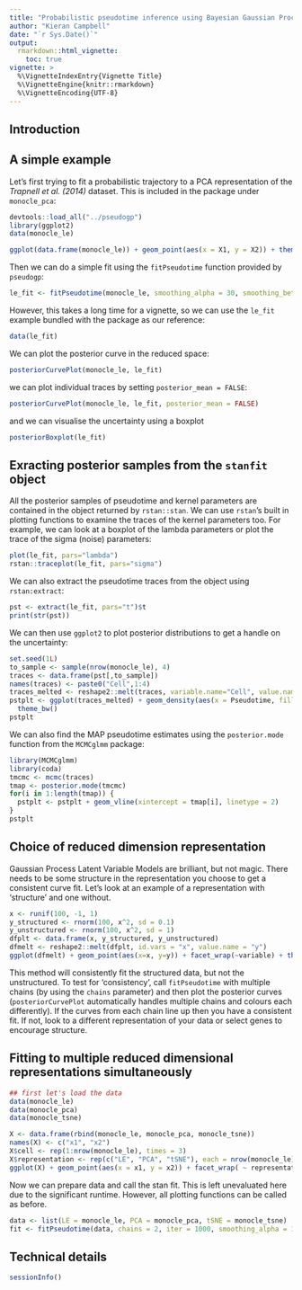 ```yaml
---
title: "Probabilistic pseudotime inference using Bayesian Gaussian Process Latent Variable Models"
author: "Kieran Campbell"
date: "`r Sys.Date()`"
output: 
  rmarkdown::html_vignette:
    toc: true
vignette: >
  %\VignetteIndexEntry{Vignette Title}
  %\VignetteEngine{knitr::rmarkdown}
  %\VignetteEncoding{UTF-8}
---
```


## Introduction

## A simple example

Let's first trying to fit a probabilistic trajectory to a PCA representation of the _Trapnell et al. (2014)_ dataset. This is included in the package under `monocle_pca`:

```r
devtools::load_all("../pseudogp")
library(ggplot2)
data(monocle_le)

ggplot(data.frame(monocle_le)) + geom_point(aes(x = X1, y = X2)) + theme_bw()
```

Then we can do a simple fit using the `fitPseudotime` function provided by `pseudogp`:

```r
le_fit <- fitPseudotime(monocle_le, smoothing_alpha = 30, smoothing_beta = 6, iter = 1000, chains = 1)
```
However, this takes a long time for a vignette, so we can use the `le_fit` example bundled with the package as our reference:
```r
data(le_fit)
```

We can plot the posterior curve in the reduced space:

```r
posteriorCurvePlot(monocle_le, le_fit)
```

we can plot individual traces by setting `posterior_mean = FALSE`:

```r
posteriorCurvePlot(monocle_le, le_fit, posterior_mean = FALSE)
```

and we can visualise the uncertainty using a boxplot

```r
posteriorBoxplot(le_fit)
```

## Exracting posterior samples from the `stanfit` object

All the posterior samples of pseudotime and kernel parameters are contained in the object returned by `rstan::stan`. We can use `rstan`'s built in plotting functions to examine the traces of the kernel parameters too. For example, we can look at a boxplot of the lambda parameters or plot the trace of the sigma (noise) parameters:

```r
plot(le_fit, pars="lambda")
rstan::traceplot(le_fit, pars="sigma")
```

We can also extract the pseudotime traces from the object using `rstan:extract`:

```r
pst <- extract(le_fit, pars="t")$t
print(str(pst))
```

We can then use `ggplot2` to plot posterior distributions to get a handle on the uncertainty:

```r
set.seed(1L)
to_sample <- sample(nrow(monocle_le), 4)
traces <- data.frame(pst[,to_sample])
names(traces) <- paste0("Cell",1:4)
traces_melted <- reshape2::melt(traces, variable.name="Cell", value.name="Pseudotime")
pstplt <- ggplot(traces_melted) + geom_density(aes(x = Pseudotime, fill = Cell), alpha = 0.5) +
  theme_bw()
pstplt
```
We can also find the MAP pseudotime estimates using the `posterior.mode` function from the `MCMCglmm` package:
```r
library(MCMCglmm)
library(coda)
tmcmc <- mcmc(traces)
tmap <- posterior.mode(tmcmc)
for(i in 1:length(tmap)) {
  pstplt <- pstplt + geom_vline(xintercept = tmap[i], linetype = 2)
}
pstplt
```

## Choice of reduced dimension representation

Gaussian Process Latent Variable Models are brilliant, but not magic. There needs to be some structure in the representation you choose to get a consistent curve fit. Let's look at an example of a representation with 'structure' and one without.

```r
x <- runif(100, -1, 1)
y_structured <- rnorm(100, x^2, sd = 0.1)
y_unstructured <- rnorm(100, x^2, sd = 1)
dfplt <- data.frame(x, y_structured, y_unstructured)
dfmelt <- reshape2::melt(dfplt, id.vars = "x", value.name = "y")
ggplot(dfmelt) + geom_point(aes(x=x, y=y)) + facet_wrap(~variable) + theme_bw()
```

This method will consistently fit the structured data, but not the unstructured. To test for 'consistency', call `fitPseudotime` with multiple chains (by using the `chains` parameter) and then plot the posterior curves (`posteriorCurvePlot` automatically handles multiple chains and colours each differently). If the curves from each chain line up then you have a consistent fit. If not, look to a different representation of your data or select genes to encourage structure.

## Fitting to multiple reduced dimensional representations simultaneously


```r
## first let's load the data
data(monocle_le)
data(monocle_pca)
data(monocle_tsne)

X <- data.frame(rbind(monocle_le, monocle_pca, monocle_tsne))
names(X) <- c("x1", "x2")
X$cell <- rep(1:nrow(monocle_le), times = 3)
X$representation <- rep(c("LE", "PCA", "tSNE"), each = nrow(monocle_le))
ggplot(X) + geom_point(aes(x = x1, y = x2)) + facet_wrap( ~ representation) + theme_bw()
```

Now we can prepare data and call the stan fit. This is left unevaluated here due to the significant runtime. However, all plotting functions can be called as before.

```r
data <- list(LE = monocle_le, PCA = monocle_pca, tSNE = monocle_tsne)
fit <- fitPseudotime(data, chains = 2, iter = 1000, smoothing_alpha = 12, smoothing_beta = 3)
```

## Technical details

```r
sessionInfo()
```

